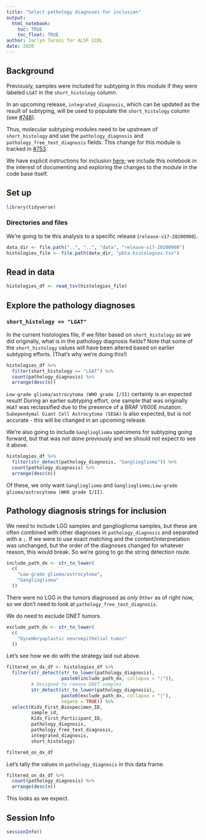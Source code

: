 ```yaml
---
title: "Select pathology diagnoses for inclusion"
output: 
  html_notebook:
    toc: TRUE
    toc_float: TRUE
author: Jaclyn Taroni for ALSF CCDL
date: 2020
---
```


## Background

Previously, samples were included for subtyping in this module if they were labeled `LGAT` in the `short_histology` column.

In an upcoming release, `integrated_diagnosis`, which can be updated as the result of subtyping, will be used to populate the `short_histology` column (see [#748](https://github.com/AlexsLemonade/OpenPBTA-analysis/issues/748)).

Thus, molecular subtyping modules need to be upstream of `short_histology` and use the `pathology_diagnosis` and `pathology_free_text_diagnosis` fields.
This change for this module is tracked in [#753](https://github.com/AlexsLemonade/OpenPBTA-analysis/issues/753).

We have explicit instructions for inclusion [here](https://github.com/AlexsLemonade/OpenPBTA-analysis/issues/753#issuecomment-697008356); we include this notebook in the interest of documenting and exploring the changes to the module in the code base itself.

## Set up 

```r
library(tidyverse)
```

### Directories and files

We're going to tie this analysis to a specific release (`release-v17-20200908`).

```r
data_dir <- file.path("..", "..", "data", "release-v17-20200908")
histologies_file <- file.path(data_dir, "pbta-histologies.tsv")
```

## Read in data

```r
histologies_df <- read_tsv(histologies_file)
```

## Explore the pathology diagnoses

### `short_histology == "LGAT"`

In the current histologies file, if we filter based on `short_histology` as we did originally, what is in the pathology diagnosis fields?
Note that some of the `short_histology` values will have been altered based on earlier subtyping efforts.
(That's why we're doing this!)

```r
histologies_df %>% 
  filter(short_histology == "LGAT") %>%
  count(pathology_diagnosis) %>%
  arrange(desc(n))
```

`Low-grade glioma/astrocytoma (WHO grade I/II)` certainly is an expected result!
During an earlier subtyping effort, one sample that was originally `HGAT` was reclassified due to the presence of a BRAF V600E mutation.
`Subependymal Giant Cell Astrocytoma (SEGA)` is also expected, but is not accurate - this will be changed in an upcoming release.

We're also going to include `Ganglioglioma` specimens for subtyping going forward, but that was not done previously and we should not expect to see it above.

```r
histologies_df %>%
  filter(str_detect(pathology_diagnosis, "Ganglioglioma")) %>%
  count(pathology_diagnosis) %>%
  arrange(desc(n))
```

Of these, we only want `Ganglioglioma` and `Ganglioglioma;Low-grade glioma/astrocytoma (WHO grade I/II)`. 

## Pathology diagnosis strings for inclusion

We need to include LGG samples and ganglioglioma samples, but these are often combined with other diagnoses in `pathology_diagnosis` and separated with a `;`.
If we were to use exact matching and the content/interpretation was unchanged, but the order of the diagnoses changed for whatever reason, this would break.
So we're going to go the string detection route.

```r
include_path_dx <- str_to_lower(
  c(
    "Low-grade glioma/astrocytoma",
    "Ganglioglioma"
  ))
```

There were no LGG in the tumors diagnosed as _only_ `Other` as of right now, so we don't need to look at `pathology_free_text_diagnosis`.

We do need to exclude DNET tumors.

```r
exclude_path_dx <- str_to_lower(
  c(
    "Dysembryoplastic neuroepithelial tumor"
  ))
```

Let's see how we do with the strategy laid out above.

```r
filtered_on_dx_df <- histologies_df %>%
  filter(str_detect(str_to_lower(pathology_diagnosis),
                    paste0(include_path_dx, collapse = "|")),
         # Designed to remove DNET samples
         str_detect(str_to_lower(pathology_diagnosis),
                    paste0(exclude_path_dx, collapse = "|"),
                    negate = TRUE)) %>%
  select(Kids_First_Biospecimen_ID, 
         sample_id, 
         Kids_First_Participant_ID,
         pathology_diagnosis,
         pathology_free_text_diagnosis,
         integrated_diagnosis, 
         short_histology)

filtered_on_dx_df
```

Let's tally the values in `pathology_diagnosis` in this data frame.

```r
filtered_on_dx_df %>%
  count(pathology_diagnosis) %>%
  arrange(desc(n))
```

This looks as we expect.

## Session Info

```r
sessionInfo()
```
